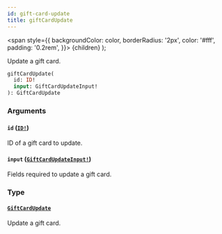 ```yaml
---
id: gift-card-update
title: giftCardUpdate
---
```


<span
style={{
      backgroundColor: color,
      borderRadius: '2px',
      color: '#fff',
      padding: '0.2rem',
    }}>
{children}
</span>
);

Update a gift card.

```graphql
giftCardUpdate(
  id: ID!
  input: GiftCardUpdateInput!
): GiftCardUpdate

```

### Arguments

#### `id` ([`ID!`](/api-reference/scalars/id.mdx))

ID of a gift card to update.

#### `input` ([`GiftCardUpdateInput!`](/api-reference/inputs/gift-card-update-input.mdx))

Fields required to update a gift card.

### Type

#### [`GiftCardUpdate`](/api-reference/objects/gift-card-update.mdx)

Update a gift card.
